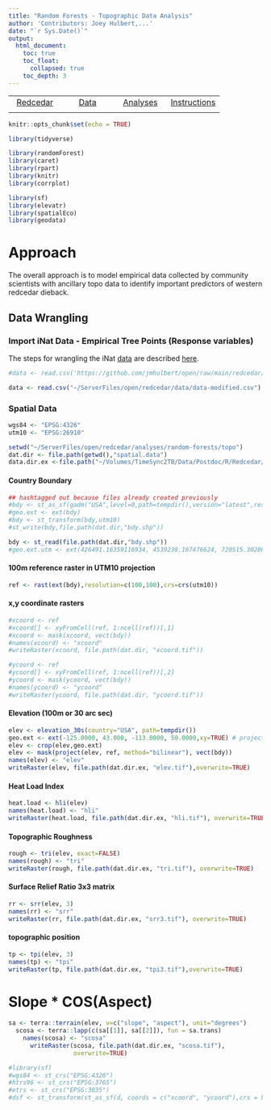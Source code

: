 ```yaml
---
title: "Random Forests - Topographic Data Analysis"
author: 'Contributors: Joey Hulbert,...'
date: "`r Sys.Date()`"
output: 
  html_document:
    toc: true
    toc_float:
      collapsed: true
    toc_depth: 3
---
```


|            |            |            |            |
|:----------:|:----------:|:----------:|:----------:|
|[Redcedar](https://jmhulbert.github.io/open/redcedar)|[Data](https://jmhulbert.github.io/open/redcedar/data)|[ Analyses](https://jmhulbert.github.io/open/redcedar/analyses)|[Instructions](https://jmhulbert.github.io/open/redcedar/instructions)|
|             |           |            |            |


```r
knitr::opts_chunk$set(echo = TRUE)
```

```r
library(tidyverse)

library(randomForest)
library(caret)
library(rpart)
library(knitr)
library(corrplot)
```

```r
library(sf)
library(elevatr)
library(spatialEco)
library(geodata)
```


# Approach

The overall approach is to model empirical data collected by community scientists with ancillary topo data to identify important predictors of western redcedar dieback.

## Data Wrangling

### Import iNat Data - Empirical Tree Points (Response variables)

The steps for wrangling the iNat [data](https://jmhulbert.github.io/open/redcedar/data) are described [here](https://jmhulbert.github.io/open/redcedar/data).

```r
#data <- read.csv('https://github.com/jmhulbert/open/raw/main/redcedar/data/data-modified.csv')

data <- read.csv("~/ServerFiles/open/redcedar/data/data-modified.csv") #offline
```

### Spatial Data

```r
wgs84 <- "EPSG:4326"
utm10 <- "EPSG:26910"
```

```r
setwd("~/ServerFiles/open/redcedar/analyses/random-forests/topo")
dat.dir <- file.path(getwd(),"spatial.data")
data.dir.ex <-file.path("~/Volumes/TimeSync2TB/Data/Postdoc/R/Redcedar/Topo")
```

#### Country Boundary



```r
## hashtagged out because files already created previously
#bdy <- st_as_sf(gadm("USA",level=0,path=tempdir(),version="latest",resolution=1))
#geo.ext <- ext(bdy)
#bdy <- st_transform(bdy,utm10)
#st_write(bdy,file.path(dat.dir,"bdy.shp"))
```



```r
bdy <- st_read(file.path(dat.dir,"bdy.shp"))
#geo.ext.utm <- ext(426491.16359116934, 4539238.107476624, 720515.3028644782, 5316783.940854039,xy=TRUE) #project extent in EPSG:26910 decimals set to only include WA and OR.
```

#### 100m reference raster in UTM10 projection

```r
ref <- rast(ext(bdy),resolution=c(100,100),crs=crs(utm10))
```

#### x,y coordinate rasters

```r
#xcoord <- ref
#xcoord[] <- xyFromCell(ref, 1:ncell(ref))[,1]
#xcoord <- mask(xcoord, vect(bdy)) 
#names(xcoord) <- "xcoord"
#writeRaster(xcoord, file.path(dat.dir, "xcoord.tif")) 

#ycoord <- ref
#ycoord[] <- xyFromCell(ref, 1:ncell(ref))[,2]
#ycoord <- mask(ycoord, vect(bdy)) 
#names(ycoord) <- "ycoord"
#writeRaster(ycoord, file.path(dat.dir, "ycoord.tif")) 
```

#### Elevation (100m or 30 arc sec)

```r
elev <- elevation_30s(country="USA", path=tempdir())
geo.ext <- ext(-125.0000, 43.000, -113.0000, 50.0000,xy=TRUE) # project bounds data in EPSG:4326 decimals set to only include WA and OR. Also included xy=TRUE because they're in (ymin,xmin,ymax,xmax) order. 
elev <- crop(elev,geo.ext)
elev <- mask(project(elev, ref, method="bilinear"), vect(bdy))
names(elev) <- "elev"
writeRaster(elev, file.path(dat.dir.ex, "elev.tif"),overwrite=TRUE)  
```


#### Heat Load Index

```r
heat.load <- hli(elev)
names(heat.load) <- "hli"
writeRaster(heat.load, file.path(dat.dir.ex, "hli.tif"), overwrite=TRUE)  
```

#### Topographic Roughness  

```r
rough <- tri(elev, exact=FALSE)
names(rough) <- "tri"
writeRaster(rough, file.path(dat.dir.ex, "tri.tif"), overwrite=TRUE) 
```


#### Surface Relief Ratio 3x3 matrix

```r
rr <- srr(elev, 3) 
names(rr) <- "srr"
writeRaster(rr, file.path(dat.dir.ex, "srr3.tif"), overwrite=TRUE)
```


#### topographic position

```r
tp <- tpi(elev, 3)
names(tp) <- "tpi"
writeRaster(tp, file.path(dat.dir.ex, "tpi3.tif"),overwrite=TRUE)  
```

# Slope * COS(Aspect)

```r
sa <- terra::terrain(elev, v=c("slope", "aspect"), unit="degrees")
  scosa <- terra::lapp(c(sa[[1]], sa[[2]]), fun = sa.trans)
    names(scosa) <- "scosa"
      writeRaster(scosa, file.path(dat.dir.ex, "scosa.tif"), 
	              overwrite=TRUE)  
```

```r
#library(sf)
#wgs84 <- st_crs("EPSG:4326")
#htrs96 <- st_crs("EPSG:3765")
#etrs <- st_crs("EPSG:3035")
#dsf <- st_transform(st_as_sf(d, coords = c("xcoord", "ycoord"),crs = htrs96), etrs)    
```

